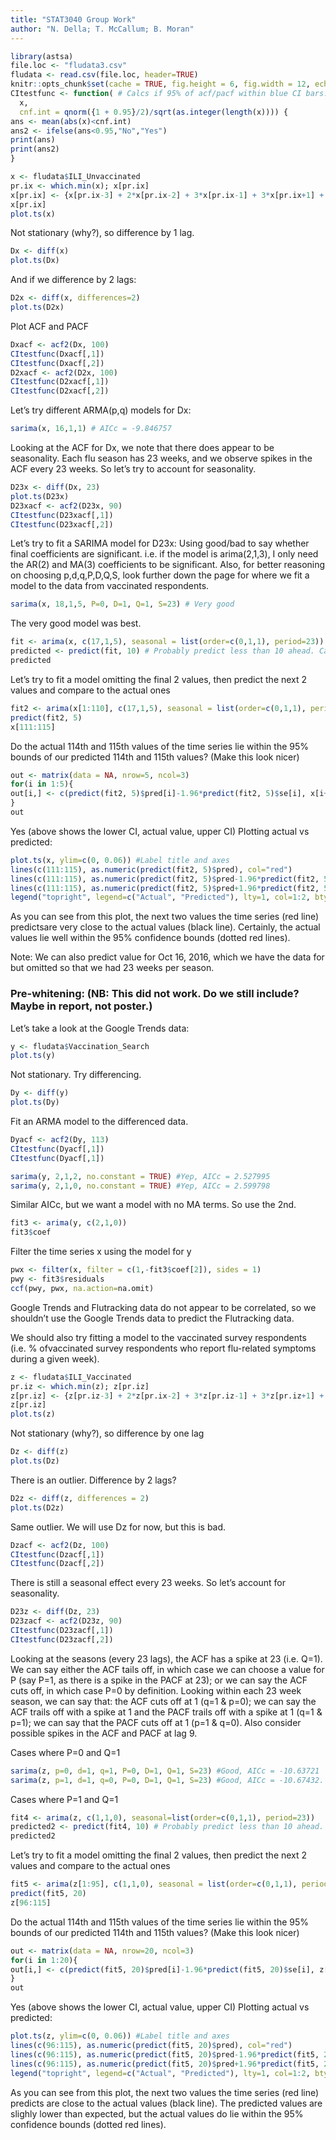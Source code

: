 ```yaml
---
title: "STAT3040 Group Work"
author: "N. Della; T. McCallum; B. Moran"
---
```

```r
library(astsa)
file.loc <- "fludata3.csv"
fludata <- read.csv(file.loc, header=TRUE)
knitr::opts_chunk$set(cache = TRUE, fig.height = 6, fig.width = 12, echo = FALSE)
CItestfunc <- function( # Calcs if 95% of acf/pacf within blue CI bars.
  x,
  cnf.int = qnorm({1 + 0.95}/2)/sqrt(as.integer(length(x)))) { 
ans <- mean(abs(x)<cnf.int)
ans2 <- ifelse(ans<0.95,"No","Yes")
print(ans)
print(ans2)
}
```
```r
x <- fludata$ILI_Unvaccinated
pr.ix <- which.min(x); x[pr.ix]
x[pr.ix] <- {x[pr.ix-3] + 2*x[pr.ix-2] + 3*x[pr.ix-1] + 3*x[pr.ix+1] + 2*x[pr.ix+2] + x[pr.ix+3]}/12
x[pr.ix]
plot.ts(x)
```

Not stationary (why?), so difference by 1 lag.
```r
Dx <- diff(x)
plot.ts(Dx)
```

And if we difference by 2 lags:
```r
D2x <- diff(x, differences=2)
plot.ts(D2x)
```

Plot ACF and PACF
```r
Dxacf <- acf2(Dx, 100)
CItestfunc(Dxacf[,1])
CItestfunc(Dxacf[,2])
D2xacf <- acf2(D2x, 100)
CItestfunc(D2xacf[,1])
CItestfunc(D2xacf[,2])
```

Let's try different ARMA(p,q) models for Dx:

```r
sarima(x, 16,1,1) # AICc = -9.846757
```

Looking at the ACF for Dx, we note that there does appear to be seasonality.
Each flu season has 23 weeks, and we observe spikes in the ACF every 23 weeks.
So let's try to account for seasonality.

```r
D23x <- diff(Dx, 23)
plot.ts(D23x)
D23xacf <- acf2(D23x, 90)
CItestfunc(D23xacf[,1])
CItestfunc(D23xacf[,2])
```

Let's try to fit a SARIMA model for D23x:
Using good/bad to say whether final coefficients are significant. i.e. if the model is arima(2,1,3), I only need the AR(2) and MA(3) coefficients to be significant. Also, for better reasoning on choosing p,d,q,P,D,Q,S, look further down the page for where we fit a model to the data from vaccinated respondents.

```r
sarima(x, 18,1,5, P=0, D=1, Q=1, S=23) # Very good
```

The very good model was best.
```r
fit <- arima(x, c(17,1,5), seasonal = list(order=c(0,1,1), period=23))
predicted <- predict(fit, 10) # Probably predict less than 10 ahead. Can't check these anyway
predicted
```

Let's try to fit a model omitting the final 2 values, then predict the next
2 values and compare to the actual ones

```r
fit2 <- arima(x[1:110], c(17,1,5), seasonal = list(order=c(0,1,1), period=23))
predict(fit2, 5)
x[111:115]
```
Do the actual 114th and 115th values of the time series lie within the 95%
bounds of our predicted 114th and 115th values? (Make this look nicer)
```r
out <- matrix(data = NA, nrow=5, ncol=3)
for(i in 1:5){
out[i,] <- c(predict(fit2, 5)$pred[i]-1.96*predict(fit2, 5)$se[i], x[i+110], predict(fit2, 5)$pred[i]+1.96*predict(fit2, 5)$se[i])
}
out
```
Yes (above shows the lower CI, actual value, upper CI)
Plotting actual vs predicted:

```r
plot.ts(x, ylim=c(0, 0.06)) #Label title and axes
lines(c(111:115), as.numeric(predict(fit2, 5)$pred), col="red")
lines(c(111:115), as.numeric(predict(fit2, 5)$pred-1.96*predict(fit2, 5)$se), col="red", lty="dashed")
lines(c(111:115), as.numeric(predict(fit2, 5)$pred+1.96*predict(fit2, 5)$se), col="red", lty="dashed")
legend("topright", legend=c("Actual", "Predicted"), lty=1, col=1:2, bty="n")
```

As you can see from this plot, the next two values the time series (red line) predictsare very close to the actual values (black line). Certainly, the actual values lie well within the 95% confidence bounds (dotted red lines).

Note: We can also predict value for Oct 16, 2016, which we have the data for but
omitted so that we had 23 weeks per season.

### Pre-whitening: (NB: This did not work. Do we still include? Maybe in report, not poster.)
Let's take a look at the Google Trends data:

```r
y <- fludata$Vaccination_Search
plot.ts(y)
```

Not stationary. Try differencing.
```r
Dy <- diff(y)
plot.ts(Dy)
```

Fit an ARMA model to the differenced data.
```r
Dyacf <- acf2(Dy, 113)
CItestfunc(Dyacf[,1])
CItestfunc(Dyacf[,1])

sarima(y, 2,1,2, no.constant = TRUE) #Yep, AICc = 2.527995
sarima(y, 2,1,0, no.constant = TRUE) #Yep, AICc = 2.599798
```

Similar AICc, but we want a model with no MA terms. So use the 2nd.
```r
fit3 <- arima(y, c(2,1,0))
fit3$coef
```

Filter the time series x using the model for y
```r
pwx <- filter(x, filter = c(1,-fit3$coef[2]), sides = 1)
pwy <- fit3$residuals
ccf(pwy, pwx, na.action=na.omit)
```

Google Trends and Flutracking data do not appear to be correlated, so we shouldn't use the Google Trends data to predict the Flutracking data.

We should also try fitting a model to the vaccinated survey respondents (i.e. % ofvaccinated survey respondents who report flu-related symptoms during a given week).

```r
z <- fludata$ILI_Vaccinated
pr.iz <- which.min(z); z[pr.iz]
z[pr.iz] <- {z[pr.iz-3] + 2*z[pr.ix-2] + 3*z[pr.iz-1] + 3*z[pr.iz+1] + 2*z[pr.iz+2] + z[pr.iz+3]}/12
z[pr.iz]
plot.ts(z)
```

Not stationary (why?), so difference by one lag
```r
Dz <- diff(z)
plot.ts(Dz)
```

There is an outlier. Difference by 2 lags?
```r
D2z <- diff(z, differences = 2)
plot.ts(D2z)
```

Same outlier. We will use Dz for now, but this is bad.
```r
Dzacf <- acf2(Dz, 100)
CItestfunc(Dzacf[,1])
CItestfunc(Dzacf[,2])
```

There is still a seasonal effect every 23 weeks. So let's account for seasonality.
```r
D23z <- diff(Dz, 23)
D23zacf <- acf2(D23z, 90)
CItestfunc(D23zacf[,1])
CItestfunc(D23zacf[,2])
```

Looking at the seasons (every 23 lags), the ACF has a spike at 23 (i.e. Q=1). We can say either the ACF tails off, in which case we can choose a value for P (say P=1, as there is a spike in the PACF at 23); or we can say the ACF cuts off, in which case P=0 by definition. Looking within each 23 week season, we can say that: the ACF cuts off at 1 (q=1 & p=0); we can say the ACF trails off with a spike at 1 and the PACF trails off with a spike at 1 (q=1 & p=1); we can say that the PACF cuts off at 1 (p=1 & q=0). Also consider possible spikes in the ACF and PACF at lag 9.

Cases where P=0 and Q=1
```r
sarima(z, p=0, d=1, q=1, P=0, D=1, Q=1, S=23) #Good, AICc = -10.63721
sarima(z, p=1, d=1, q=0, P=0, D=1, Q=1, S=23) #Good, AICc = -10.67432. Also has an AR term instead of an MA term, which is good.
```

Cases where P=1 and Q=1
```r
fit4 <- arima(z, c(1,1,0), seasonal=list(order=c(0,1,1), period=23))
predicted2 <- predict(fit4, 10) # Probably predict less than 10 ahead. Can't check these anyway
predicted2
```

Let's try to fit a model omitting the final 2 values, then predict the next
2 values and compare to the actual ones

```r
fit5 <- arima(z[1:95], c(1,1,0), seasonal = list(order=c(0,1,1), period=23))
predict(fit5, 20)
z[96:115]
```

Do the actual 114th and 115th values of the time series lie within the 95%
bounds of our predicted 114th and 115th values? (Make this look nicer)
```r
out <- matrix(data = NA, nrow=20, ncol=3)
for(i in 1:20){
out[i,] <- c(predict(fit5, 20)$pred[i]-1.96*predict(fit5, 20)$se[i], z[i+95], predict(fit5, 20)$pred[i]+1.96*predict(fit5, 20)$se[i])
}
out
```

Yes (above shows the lower CI, actual value, upper CI)
Plotting actual vs predicted:
```r
plot.ts(z, ylim=c(0, 0.06)) #Label title and axes
lines(c(96:115), as.numeric(predict(fit5, 20)$pred), col="red")
lines(c(96:115), as.numeric(predict(fit5, 20)$pred-1.96*predict(fit5, 20)$se), col="red", lty="dashed")
lines(c(96:115), as.numeric(predict(fit5, 20)$pred+1.96*predict(fit5, 20)$se), col="red", lty="dashed")
legend("topright", legend=c("Actual", "Predicted"), lty=1, col=1:2, bty="n")
```

As you can see from this plot, the next two values the time series (red line) predicts are close to the actual values (black line). The predicted values are slighly lower than expected, but the actual values do lie within the 95% confidence bounds (dotted red lines).